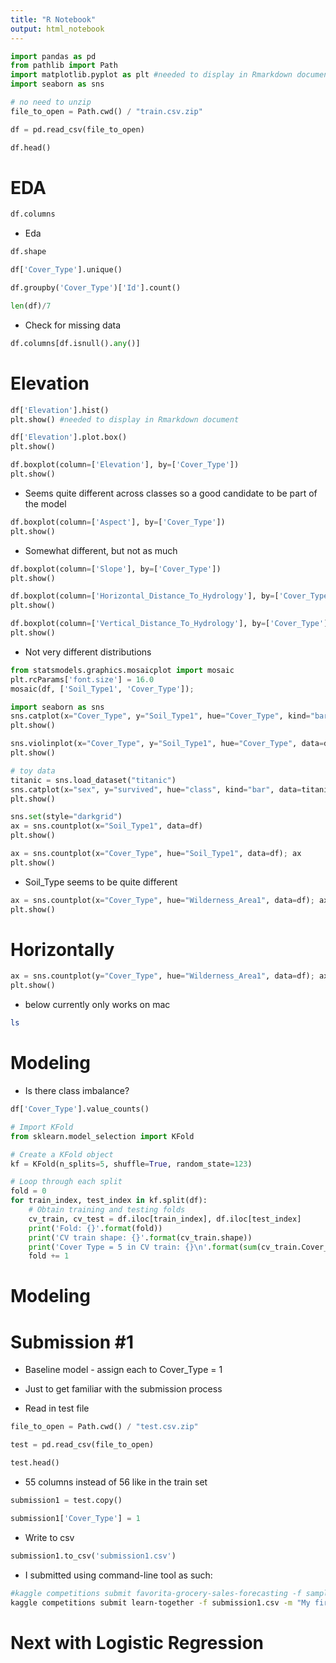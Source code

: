 ```yaml
---
title: "R Notebook"
output: html_notebook
---
```


```python
import pandas as pd
from pathlib import Path
import matplotlib.pyplot as plt #needed to display in Rmarkdown document
import seaborn as sns
```

```python
# no need to unzip
file_to_open = Path.cwd() / "train.csv.zip"

df = pd.read_csv(file_to_open)

df.head()
```

# EDA

```python
df.columns
```

* Eda

```python
df.shape
```


```python
df['Cover_Type'].unique() 
```



```python
df.groupby('Cover_Type')['Id'].count()
```


```python
len(df)/7
```

* Check for missing data

```python
df.columns[df.isnull().any()]
```

# Elevation
```python
df['Elevation'].hist()
plt.show() #needed to display in Rmarkdown document
```

```python
df['Elevation'].plot.box()
plt.show()
```

```python
df.boxplot(column=['Elevation'], by=['Cover_Type'])
plt.show()
```

* Seems quite different across classes so a good candidate to be part of the model

```python
df.boxplot(column=['Aspect'], by=['Cover_Type'])
plt.show()
```

* Somewhat different, but not as much

```python
df.boxplot(column=['Slope'], by=['Cover_Type'])
plt.show()
```

```python
df.boxplot(column=['Horizontal_Distance_To_Hydrology'], by=['Cover_Type'])
plt.show()
```

```python
df.boxplot(column=['Vertical_Distance_To_Hydrology'], by=['Cover_Type'])
plt.show()
```

* Not very different distributions

```python
from statsmodels.graphics.mosaicplot import mosaic
plt.rcParams['font.size'] = 16.0
mosaic(df, ['Soil_Type1', 'Cover_Type']);
```


```python
import seaborn as sns
sns.catplot(x="Cover_Type", y="Soil_Type1", hue="Cover_Type", kind="bar", data=df)
plt.show()
```
```python
sns.violinplot(x="Cover_Type", y="Soil_Type1", hue="Cover_Type", data=df)
plt.show()
```

```python
# toy data
titanic = sns.load_dataset("titanic")
sns.catplot(x="sex", y="survived", hue="class", kind="bar", data=titanic)
plt.show()
```

```python
sns.set(style="darkgrid")
ax = sns.countplot(x="Soil_Type1", data=df)
plt.show()
```

```python
ax = sns.countplot(x="Cover_Type", hue="Soil_Type1", data=df); ax
plt.show()
```

* Soil_Type seems to be quite different

```python
ax = sns.countplot(x="Cover_Type", hue="Wilderness_Area1", data=df); ax
plt.show()
```

# Horizontally

```python
ax = sns.countplot(y="Cover_Type", hue="Wilderness_Area1", data=df); ax
plt.show()
```
* below currently only works on mac
```zsh
ls
```

# Modeling

* Is there class imbalance?

```python
df['Cover_Type'].value_counts()
```

```python
# Import KFold
from sklearn.model_selection import KFold

# Create a KFold object
kf = KFold(n_splits=5, shuffle=True, random_state=123)

# Loop through each split
fold = 0
for train_index, test_index in kf.split(df):
    # Obtain training and testing folds
    cv_train, cv_test = df.iloc[train_index], df.iloc[test_index]
    print('Fold: {}'.format(fold))
    print('CV train shape: {}'.format(cv_train.shape))
    print('Cover Type = 5 in CV train: {}\n'.format(sum(cv_train.Cover_Type == 5))) # no need for Stratified since no class imbalance
    fold += 1
```

# Modeling

# Submission #1

* Baseline model - assign each to Cover_Type = 1

* Just to get familiar with the submission process

* Read in test file
```python
file_to_open = Path.cwd() / "test.csv.zip"

test = pd.read_csv(file_to_open)

test.head()
```

* 55 columns instead of 56 like in the train set

```python
submission1 = test.copy()
```

```python
submission1['Cover_Type'] = 1
```

* Write to csv

```python
submission1.to_csv('submission1.csv')
```

* I submitted using command-line tool as such:
```bash
#kaggle competitions submit favorita-grocery-sales-forecasting -f sample_submission_favorita.csv.7z -m "My submission message"
kaggle competitions submit learn-together -f submission1.csv -m "My first submission for this contest. Just a baseline with all predictions of the 1st class of Cover_Type"
```


# Next with Logistic Regression

